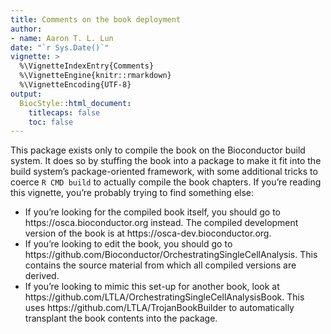 ```yaml
---
title: Comments on the book deployment
author: 
- name: Aaron T. L. Lun
date: "`r Sys.Date()`"
vignette: >
  %\VignetteIndexEntry{Comments}
  %\VignetteEngine{knitr::rmarkdown}
  %\VignetteEncoding{UTF-8}    
output: 
  BiocStyle::html_document:
    titlecaps: false
    toc: false
---
```


This package exists only to compile the book on the Bioconductor build system.
It does so by stuffing the book into a package to make it fit into the build system's package-oriented framework,
with some additional tricks to coerce `R CMD build` to actually compile the book chapters.
If you're reading this vignette, you're probably trying to find something else:

- If you're looking for the compiled book itself, you should go to https://osca.bioconductor.org instead.
The compiled development version of the book is at https://osca-dev.bioconductor.org.
- If you're looking to edit the book, you should go to https://github.com/Bioconductor/OrchestratingSingleCellAnalysis.
This contains the source material from which all compiled versions are derived.
- If you're looking to mimic this set-up for another book, look at https://github.com/LTLA/OrchestratingSingleCellAnalysisBook.
This uses https://github.com/LTLA/TrojanBookBuilder to automatically transplant the book contents into the package.
